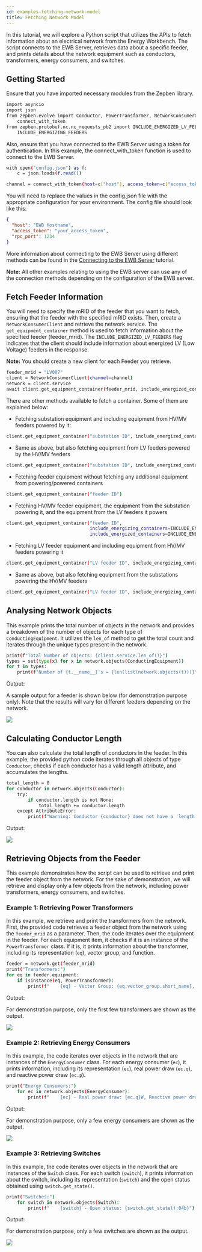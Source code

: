 ```yaml
---
id: examples-fetching-network-model
title: Fetching Network Model
---
```



In this tutorial, we will explore a Python script that utilizes the APIs to fetch information about an electrical network from the Energy Workbench.
The script connects to the EWB Server, retrieves data about a specific feeder, and prints details about the network equipment such as conductors, transformers, energy consumers, and switches.

## Getting Started

Ensure that you have imported necessary modules from the Zepben library.

```bash
import asyncio
import json
from zepben.evolve import Conductor, PowerTransformer, NetworkConsumerClient, ConductingEquipment, EnergyConsumer, Switch, \
    connect_with_token
from zepben.protobuf.nc.nc_requests_pb2 import INCLUDE_ENERGIZED_LV_FEEDERS, INCLUDE_ENERGIZED_FEEDERS, INCLUDE_ENERGIZING_SUBSTATIONS, \
    INCLUDE_ENERGIZING_FEEDERS
```
Also, ensure that you have connected to the EWB Server using a token for authentication. In this example, the connect_with_token function is used to connect to the EWB Server.

```bash
with open("config.json") as f:
    c = json.loads(f.read())

channel = connect_with_token(host=c["host"], access_token=c["access_token"], rpc_port=c["rpc_port"])

```
You will need to replace the values in the config.json file with the appropriate configuration for your environment. The config file should look like this:

```json
{
  "host": "EWB Hostname",
  "access_token": "your_access_token",
  "rpc_port": 1234
}
```
More information about connecting to the EWB Server using different methods can be found in the [Connecting to the EWB Server](connecting-to-ewb.mdx) tutorial.

**Note:** All other examples relating to using the EWB server can use any of the connection methods depending on the configuration of the EWB server.


## Fetch Feeder Information

You will need to specify the mRID of the feeder that you want to fetch, ensuring that the feeder with the specified mRID exists.
Then, create a `NetworkConsumerClient` and retrieve the network service.
The `get_equipment_container` method is used to fetch information about the specified feeder (feeder_mrid).
The `INCLUDE_ENERGIZED_LV_FEEDERS` flag indicates that the client should include information about energized LV (Low Voltage) feeders in the response.

**Note:** You should create a new client for each Feeder you retrieve.

```bash
feeder_mrid = "LV007"
client = NetworkConsumerClient(channel=channel)
network = client.service
await client.get_equipment_container(feeder_mrid, include_energized_containers=INCLUDE_ENERGIZED_LV_FEEDERS).throw_on_error()
```

There are other methods available to fetch a container. Some of them are explained below:

- Fetching substation equipment and including equipment from HV/MV feeders powered by it:

```bash
client.get_equipment_container("substation ID", include_energized_containers=INCLUDE_ENERGIZED_FEEDERS)
```

- Same as above, but also fetching equipment from LV feeders powered by the HV/MV feeders

```bash
client.get_equipment_container("substation ID", include_energized_containers=INCLUDE_ENERGIZED_LV_FEEDERS)
```

- Fetching feeder equipment without fetching any additional equipment from powering/powered containers

```bash
client.get_equipment_container("feeder ID")
```

- Fetching HV/MV feeder equipment, the equipment from the substation powering it, and the equipment from the LV feeders it powers

```bash
client.get_equipment_container("feeder ID",
                               include_energizing_containers=INCLUDE_ENERGIZING_SUBSTATIONS,
                               include_energized_containers=INCLUDE_ENERGIZED_LV_FEEDERS)
```

- Fetching LV feeder equipment and including equipment from HV/MV feeders powering it

```bash
client.get_equipment_container("LV feeder ID", include_energizing_containers=INCLUDE_ENERGIZING_FEEDERS)
```

- Same as above, but also fetching equipment from the substations powering the HV/MV feeders

```bash
client.get_equipment_container("LV feeder ID", include_energizing_containers=INCLUDE_ENERGIZING_SUBSTATIONS)
```

## Analysing Network Objects

This example prints the total number of objects in the network and provides a breakdown of the number of objects for each type of `ConductingEquipment`.
It utilizes the `len_of` method to get the total count and iterates through the unique types present in the network.

```bash
print(f"Total Number of objects: {client.service.len_of()}")
types = set(type(x) for x in network.objects(ConductingEquipment))
for t in types:
    print(f"Number of {t.__name__}'s = {len(list(network.objects(t)))}")
```

Output:

A sample output for a feeder is shown below (for demonstration purpose only). Note that the results will vary for different feeders depending on the network.

![](./assets/fetching_network_ex1.png)

## Calculating Conductor Length

You can also calculate the total length of conductors in the feeder.
In this example, the provided python code iterates through all objects of type `Conductor`, checks if each conductor has a valid length attribute, and accumulates the lengths.

```bash
total_length = 0
for conductor in network.objects(Conductor):
    try:
        if conductor.length is not None:
            total_length += conductor.length
    except AttributeError:
        print(f"Warning: Conductor {conductor} does not have a 'length' attribute.")
```

Output:

![](./assets/fetching_network_ex2.png)

## Retrieving Objects from the Feeder

This example demonstrates how the script can be used to retrieve and print the feeder object from the network. For the sake of demonstration, we will retrieve and display only a few objects from the network, including power transformers, energy consumers, and switches.

### Example 1: Retrieving Power Transformers

In this example, we retrieve and print the transformers from the network.
First, the provided code retrieves a feeder object from the network using the `feeder_mrid` as a parameter.
Then, the code iterates over the equipment in the feeder. For each equipment item, it checks if it is an instance of the `PowerTransformer` class. If it is, it prints information about the transformer, including its representation (`eq`), vector group, and function.

```bash
feeder = network.get(feeder_mrid)
print("Transformers:")
for eq in feeder.equipment:
    if isinstance(eq, PowerTransformer):
        print(f"    {eq} - Vector Group: {eq.vector_group.short_name}, Function: {eq.function.short_name}")
```

Output:

For demonstration purpose, only the first few transformers are shown as the output.

![](./assets/fetching_network_ex3.png)

### Example 2: Retrieving Energy Consumers

In this example, the code iterates over objects in the network that are instances of the `EnergyConsumer` class. For each energy consumer (`ec`), it prints information, including its representation (`ec`), real power draw (`ec.q`), and reactive power draw (`ec.p`).

```bash
print("Energy Consumers:")
    for ec in network.objects(EnergyConsumer):
        print(f"    {ec} - Real power draw: {ec.q}W, Reactive power draw: {ec.p}VAr")
```

Output:

For demonstration purpose, only a few energy consumers are shown as the output.

![](./assets/fetching_network_ex4.png)

### Example 3: Retrieving Switches

In this example, the code iterates over objects in the network that are instances of the `Switch` class. For each switch (`switch`), it prints information about the switch, including its representation (`switch`) and the open status obtained using `switch.get_state()`.

```bash
print("Switches:")
    for switch in network.objects(Switch):
        print(f"    {switch} - Open status: {switch.get_state():04b}")
```

Output:

For demonstration purpose, only a few switches are shown as the output.

![](./assets/fetching_network_ex5.png)